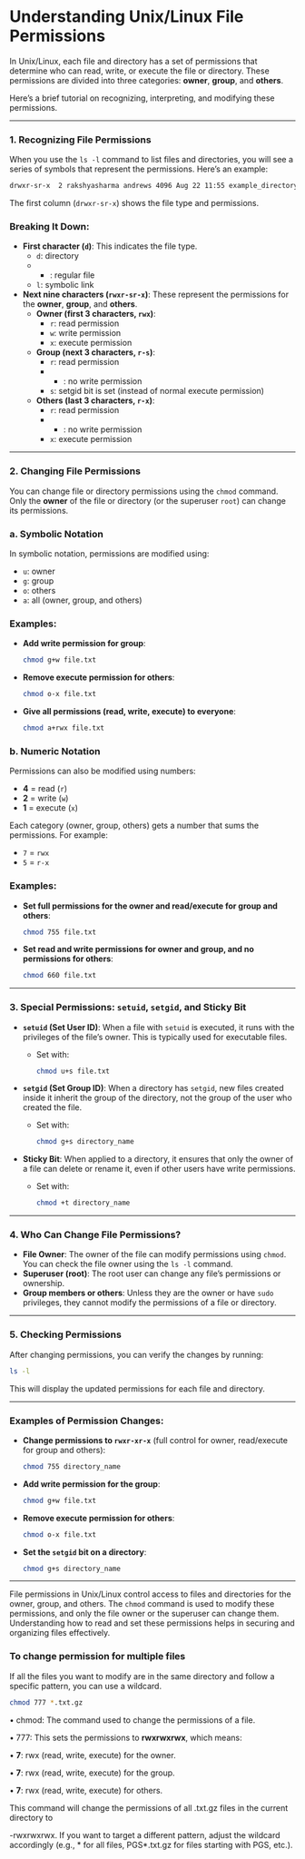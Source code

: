# Understanding Unix/Linux File Permissions

In Unix/Linux, each file and directory has a set of permissions that determine who can read, write, or execute the file or directory. These permissions are divided into three categories: **owner**, **group**, and **others**.

Here’s a brief tutorial on recognizing, interpreting, and modifying these permissions.

---

### **1. Recognizing File Permissions**

When you use the `ls -l` command to list files and directories, you will see a series of symbols that represent the permissions. Here's an example:

```bash
drwxr-sr-x  2 rakshyasharma andrews 4096 Aug 22 11:55 example_directory

```

The first column (`drwxr-sr-x`) shows the file type and permissions.

### **Breaking It Down**:

- **First character (`d`)**: This indicates the file type.
    - `d`: directory
    - - : regular file
    - `l`: symbolic link
- **Next nine characters (`rwxr-sr-x`)**: These represent the permissions for the **owner**, **group**, and **others**.
    - **Owner (first 3 characters, `rwx`)**:
        - `r`: read permission
        - `w`: write permission
        - `x`: execute permission
    - **Group (next 3 characters, `r-s`)**:
        - `r`: read permission
        - - : no write permission
        - `s`: setgid bit is set (instead of normal execute permission)
    - **Others (last 3 characters, `r-x`)**:
        - `r`: read permission
        - - : no write permission
        - `x`: execute permission

---

### **2. Changing File Permissions**

You can change file or directory permissions using the `chmod` command. Only the **owner** of the file or directory (or the superuser `root`) can change its permissions.

### **a. Symbolic Notation**

In symbolic notation, permissions are modified using:

- `u`: owner
- `g`: group
- `o`: others
- `a`: all (owner, group, and others)

### **Examples**:

- **Add write permission for group**:
    
    ```bash
    chmod g+w file.txt
    
    ```
    
- **Remove execute permission for others**:
    
    ```bash
    chmod o-x file.txt
    
    ```
    
- **Give all permissions (read, write, execute) to everyone**:
    
    ```bash
    chmod a+rwx file.txt
    
    ```
    

### **b. Numeric Notation**

Permissions can also be modified using numbers:

- **4** = read (`r`)
- **2** = write (`w`)
- **1** = execute (`x`)

Each category (owner, group, others) gets a number that sums the permissions. For example:

- `7` = `rwx`
- `5` = `r-x`

### **Examples**:

- **Set full permissions for the owner and read/execute for group and others**:
    
    ```bash
    chmod 755 file.txt
    
    ```
    
- **Set read and write permissions for owner and group, and no permissions for others**:
    
    ```bash
    chmod 660 file.txt
    
    ```
    

---

### **3. Special Permissions: `setuid`, `setgid`, and Sticky Bit**

- **`setuid` (Set User ID)**: When a file with `setuid` is executed, it runs with the privileges of the file's owner. This is typically used for executable files.
    - Set with:
        
        ```bash
        chmod u+s file.txt
        
        ```
        
- **`setgid` (Set Group ID)**: When a directory has `setgid`, new files created inside it inherit the group of the directory, not the group of the user who created the file.
    - Set with:
        
        ```bash
        chmod g+s directory_name
        
        ```
        
- **Sticky Bit**: When applied to a directory, it ensures that only the owner of a file can delete or rename it, even if other users have write permissions.
    - Set with:
        
        ```bash
        chmod +t directory_name
        
        ```
        

---

### **4. Who Can Change File Permissions?**

- **File Owner**: The owner of the file can modify permissions using `chmod`. You can check the file owner using the `ls -l` command.
- **Superuser (root)**: The root user can change any file's permissions or ownership.
- **Group members or others**: Unless they are the owner or have `sudo` privileges, they cannot modify the permissions of a file or directory.

---

### **5. Checking Permissions**

After changing permissions, you can verify the changes by running:

```bash
ls -l

```

This will display the updated permissions for each file and directory.

---

### **Examples of Permission Changes**:

- **Change permissions to `rwxr-xr-x`** (full control for owner, read/execute for group and others):
    
    ```bash
    chmod 755 directory_name
    
    ```
    
- **Add write permission for the group**:
    
    ```bash
    chmod g+w file.txt
    
    ```
    
- **Remove execute permission for others**:
    
    ```bash
    chmod o-x file.txt
    
    ```
    
- **Set the `setgid` bit on a directory**:
    
    ```bash
    chmod g+s directory_name
    
    ```
    

---

File permissions in Unix/Linux control access to files and directories for the owner, group, and others. The `chmod` command is used to modify these permissions, and only the file owner or the superuser can change them. Understanding how to read and set these permissions helps in securing and organizing files effectively.

### To change permission for multiple files

If all the files you want to modify are in the same directory and follow a specific pattern, you can use a wildcard.

```bash
chmod 777 *.txt.gz
```

•	chmod: The command used to change the permissions of a file.

•	777: This sets the permissions to **rwxrwxrwx**, which means:

•	**7**: rwx (read, write, execute) for the owner.

•	**7**: rwx (read, write, execute) for the group.

•	**7**: rwx (read, write, execute) for others.

This command will change the permissions of all .txt.gz files in the current directory to 

-rwxrwxrwx. If you want to target a different pattern, adjust the wildcard accordingly (e.g., * for all files, PGS*.txt.gz for files starting with PGS, etc.).